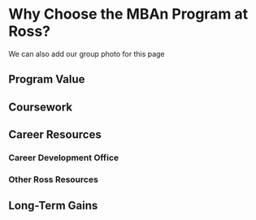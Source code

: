# Why Choose the MBAn Program at Ross?

We can also add our group photo for this page 

## Program Value

## Coursework

## Career Resources

### Career Development Office

### Other Ross Resources

## Long-Term Gains
